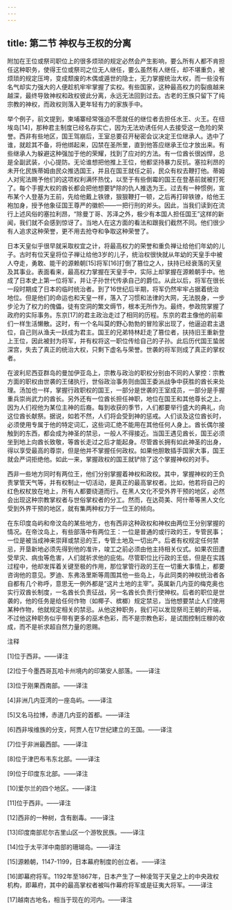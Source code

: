 ```yaml
---
---
---
```

title: 第二节 神权与王权的分离
---




附加在王位或祭司职位上的很多烦琐的规定必然会产生影响，要么所有人都不肯担任这种职务，使得王位或祭司之位无人继任，要么虽然有人继任，却不堪重负，被烦琐的规定压垮，变成颓废的木偶或遁世的隐士，无力掌握统治大权，而一些没有名气却实力强大的人便趁机牢牢掌握了实权。有些国家，这种最高权力的裂痕越来越深，最终导致神权和政权彼此分离，永远无法回到过去。古老的王族只留下了纯宗教的神权，而政权则落入更年轻有力的家族手中。

举个例子，前文提到，柬埔寨经常强迫不愿就任的继位者去担任水王、火王。在纽埃岛[14]，那种君主制度已经名存实亡，因为无法劝诱任何人去接受这一危险的荣誉。西非有些地区，国王驾崩后，王室总要召开秘密会议决定王位继承人。选中了谁，就趁其不备，将他绑起来，囚禁在圣所里，直到他答应继承王位才放出来。有些继承人为躲避这种强加于他的荣耀，找到了应对的方法。有一位酋长很凶悍，总是全副武装，小心提防。无论谁想把他推上王位，他都坚持暴力反抗。塞拉利昂的未开化民族蒂姆由民众推选国王，并且在国王就任之前，民众有权去鞭打他。蒂姆人对宪法赐予他们的这项权利满怀热忱，以至于有些倒霉的国王在登基前就被打死了。每个手握大权的酋长都会把他想要铲除的仇人推选为王。过去有一种惯例，宣布某个人登基为王前，先给他戴上铁镣，狠狠鞭打一顿，之后再打碎铁镣，给他王袍加身，授予他象征国王尊严的徽帜——一把行刑的斧头。因此，当我们读到在流行上述风俗的塞拉利昂，“除曼丁哥、苏泽之外，极少有本国人担任国王”这样的新闻，我们就不会感到惊讶了。当地人在这方面的看法和跟我们截然不同。他们很少有人追求这种荣誉，更不用去抢夺和争取这种荣誉了。

日本天皇似乎很早就采取权宜之计，将最高权力的荣誉和重负禅让给他们年幼的儿子。古时有位天皇将位子禅让给他3岁的儿子，统治权很快就从年幼的天皇手中被人夺走，勇敢、能干的源赖朝[15]将军[16]打倒了篡位之人，扶持已经衰落的天皇及其事业。表面看来，最高权力掌握在天皇手中，实际上却掌握在源赖朝手中。他成了日本史上第一位将军，并让子孙世代传承自己的爵位。从此以后，将军在很长一段时期成了日本的临时统治者。到了16世纪后半期，将军仍然牢牢占据着统治地位。但是他们的命运也和天皇一样，落入了习惯和法律的大网，无法脱身，一步步沦为了权力的傀儡，徒有空洞的繁文缛节，根本无所作为。最终，参政院掌握了政府的实际事务。东京[17]的君主政治走过了相同的历程。东京的君主像他的前辈们一样生活懒散。这时，有一个名叫莫的野心勃勃的冒险家出现了，他逼迫君主退位，自己则从渔夫一跃成为君主。国王的兄弟特林赶走了篡位者，扶持旧王重新登上王位，因此被封为将军，并有权将这一职位传给自己的子孙。此后历代国王蛰居深宫，失去了真正的统治大权，只剩下虚名与荣誉。世袭的将军则成了真正的掌权者。

在波利尼西亚群岛的曼加伊亚岛上，宗教与政治的职权分别由不同的人掌控：宗教方面的职权由世袭的王储执行，世俗政治事务则由国王委派战争中获胜的酋长来处理。汤加也一样，掌握行政职权的国王，一部分是世袭的王室成员，一部分是手握重兵崇尚武力的酋长。另外还有一位酋长担任神职，地位在国王和其他尊长之上，因为人们视他为某位主神的后裔。每到收获的季节，人们都要举行盛大的典礼，向这位酋长献祭。据说，如若不然，人们将会受到神的惩戒。人们谈及这位酋长时，必须使用专属于他的特定词汇，这些词汇绝不能用在其他任何人身上。酋长偶尔接触到的东西，都会成为神圣的禁忌，一般人不得接近。当国王遇见酋长，国王必须坐到地上向酋长致敬，等酋长走过之后才能起身。尽管酋长拥有如此神圣的出身，得以享受最高的尊崇，但是他并不掌握任何政权。如果他胆敢插手国家大事，国王就会严词拒绝他。如此一来，掌握政权的国王就铲除了这个掌握神权的对手。

西非一些地方同时有两位王，他们分别掌握着神权和政权。其中，掌握神权的王负责掌管天气等，并有权制止一切活动，是真正的最高掌权者。比如，他若将自己的红色权杖放在地上，所有人都要绕道而行。在黑人文化不受外界干预的地区，必然会出现这种宗教掌权者与世俗掌权者的分工。然而，在达荷美、阿什蒂等黑人文化受到外界干预的地区，就有集两种权力于一位王的倾向。

在东印度岛屿和帝汶岛的某些地方，也有西非这种政权和神权由两位王分别掌握的情况。在帝汶岛上，有些部落中有两位王：一位是普通的或行政的王，专管民事；一位是被当成神来崇拜或禁忌的王，专管土地及一切出产。后者有权规定任何禁忌，开垦新地必须先得到他的准许，竣工之前必须由他主持相关仪式。如果农田遭受旱灾、病虫等危害，人们就祈求他的庇佑。尽管职位比行政的王低，但是在实践过程中，他却发挥着关键至极的作用，那位掌管行政的王在一切重大事情上，都要咨询他的意见。罗迪、东弗洛里斯等周围其他一些岛上，与此同类的神权统治者各自都有几个称呼，意思无一例外都是“这片土地的主宰”。英属新几内亚的梅克奥也实行双酋长制度，一名酋长负责征战，另一名酋长负责行使神权。后者的职位是世袭的，他的任务是给任何作物（如椰子、槟榔）规定禁忌，当他想要禁止人们使用某种作物，他就规定相关的禁忌。从他这种职务，我们可以发现祭司王朝的开端，不过他这种职务似乎带有更多的巫术色彩，而不是宗教色彩，是试图控制庄稼的收成，而不是祈求超自然力量的恩赐。

注释

[1]位于西非。——译注

[2]位于今墨西哥瓦哈卡州境内的印第安人部落。——译注

[3]位于刚果西南部。——译注

[4]非洲几内亚湾的一座岛屿。——译注

[5]又名马拉博，赤道几内亚的首都。——译注

[6]西非埃维族的分支，阿贾人在17世纪建立的王国。——译注

[7]位于非洲最西部。——译注

[8]位于津巴布韦东北部。——译注

[9]位于印度东北部。——译注

[10]爱尔兰的四个地区。——译注

[11]位于西非。——译注

[12]西非的一种树，含有剧毒。——译注

[13]印度南部尼尔吉里山区一个游牧民族。——译注

[14]位于太平洋中南部的珊瑚岛。——译注

[15]源赖朝，1147-1199，日本幕府制度的创立者。——译注

[16]即幕府将军。1192年至1867年，日本产生了一种凌驾于天皇之上的中央政权机构，即幕府，其中的最高掌权者被叫作幕府将军或是征夷大将军。——译注

[17]越南古地名，相当于现在的河内。——译注